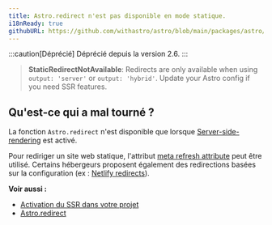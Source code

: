 ```yaml
---
title: Astro.redirect n'est pas disponible en mode statique.
i18nReady: true
githubURL: https://github.com/withastro/astro/blob/main/packages/astro/src/core/errors/errors-data.ts
---
```


:::caution[Déprécié]
Déprécié depuis la version 2.6.
:::

> **StaticRedirectNotAvailable**: Redirects are only available when using `output: 'server'` or `output: 'hybrid'`. Update your Astro config if you need SSR features.

## Qu'est-ce qui a mal tourné ?
La fonction `Astro.redirect` n'est disponible que lorsque [Server-side-rendering](/fr/guides/on-demand-rendering/) est activé.

Pour rediriger un site web statique, l'attribut [meta refresh attribute](https://developer.mozilla.org/fr-FR/docs/Web/HTML/Element/meta) peut être utilisé. Certains hébergeurs proposent également des redirections basées sur la configuration (ex : [Netlify redirects](https://docs.netlify.com/routing/redirects/)).

**Voir aussi :**
-  [Activation du SSR dans votre projet](/fr/guides/on-demand-rendering/)
-  [Astro.redirect](/fr/reference/api-reference/#redirect)

